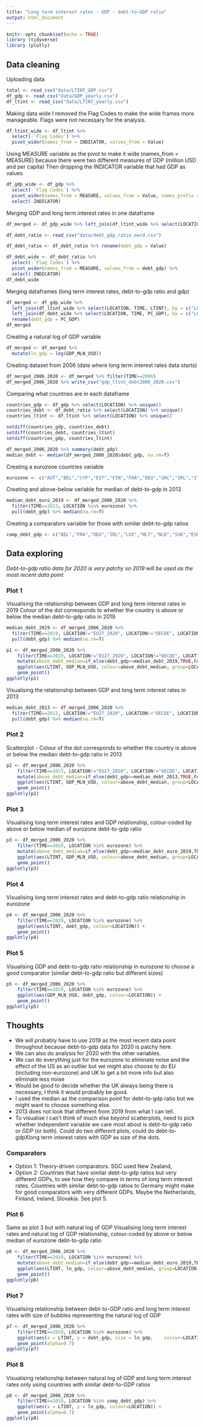 ```yaml
---
title: "Long term interest rates - GDP - debt-to-GDP ratio"
output: html_document
---
```


```r
knitr::opts_chunk$set(echo = TRUE)
library (tidyverse)
library (plotly)
```

## Data cleaning

Uploading data
```r
total <- read_csv("data/LTINT_GDP.csv")
df_gdp <- read_csv("data/GDP_yearly.csv")
df_ltint <- read_csv("data/LTINT_yearly.csv")
```

Making data wide
I removed the Flag Codes to make the wide frames more manageable. Flags were not necessary for the analysis.
```r
df_ltint_wide <- df_ltint %>% 
  select(-`Flag Codes`) %>% 
  pivot_wider(names_from = INDICATOR, values_from = Value)
```

Using MEASURE variable as the pivot to make it wide (names_from = MEASURE) because there were two different measures of GDP (million USD and per capita)
Then dropping the INDICATOR variable that had GDP as values
```r
df_gdp_wide <- df_gdp %>% 
  select(-`Flag Codes`) %>% 
  pivot_wider(names_from = MEASURE, values_from = Value, names_prefix = "GDP_") %>% 
  select(-INDICATOR)
```

Merging GDP and long term interest rates in one dataframe
```r
df_merged <- df_gdp_wide %>% left_join(df_ltint_wide %>% select(LOCATION, TIME, LTINT), by = c("LOCATION","TIME"))
```

```r
df_debt_ratio <- read_csv("data/debt_gdp_ratio_oecd.csv")

```


```r
df_debt_ratio <- df_debt_ratio %>% rename(debt_gdp = Value)
```

```r
df_debt_wide <- df_debt_ratio %>% 
  select(-`Flag Codes`) %>% 
  pivot_wider(names_from = MEASURE, values_from = debt_gdp) %>% 
  select(-INDICATOR)
df_debt_wide
```
Merging dataframes (long term interest rates, debt-to-gdp ratio and gdp)
```r
df_merged <- df_gdp_wide %>% 
  left_join(df_ltint_wide %>% select(LOCATION, TIME, LTINT), by = c("LOCATION","TIME")) %>% 
  left_join(df_debt_wide %>% select(LOCATION, TIME, PC_GDP), by = c("LOCATION","TIME")) %>% 
  rename(debt_gdp = PC_GDP)
df_merged
```

Creating a natural log of GDP variable
```r
df_merged <- df_merged %>%
  mutate(ln_gdp = log(GDP_MLN_USD)) 
``` 

Creating dataset from 2006 (date where long term interest rates data starts)
```r
df_merged_2006_2020 <- df_merged %>% filter(TIME>=2006)
df_merged_2006_2020 %>% write_csv("gdp_ltint_debt2006_2020.csv")
```

Comparing what countries are in each dataframe
```r
countries_gdp <- df_gdp %>% select(LOCATION) %>% unique()
countries_debt <- df_debt_ratio %>% select(LOCATION) %>% unique()
countries_ltint <- df_ltint %>% select(LOCATION) %>% unique()

setdiff(countries_gdp, countries_debt)
setdiff(countries_debt, countries_ltint)
setdiff(countries_gdp, countries_ltint)

```

```r
df_merged_2006_2020 %>% summary(debt_gdp)
median_debt <- median(df_merged_2006_2020$debt_gdp, na.rm=T)
```

Creating a eurozone countries variable
```r
eurozone <- c("AUT","BEL","CYP","EST","FIN","FRA","DEU","GRC","IRL","ITA","LVA","LTU","LUX","MLT","NLD","PRT","SVK","SVN","ESP")
```

Creating and above-below variable for median of debt-to-gdp in 2013
```r
median_debt_euro_2019 <- df_merged_2006_2020 %>% 
  filter(TIME==2013, LOCATION %in% eurozone) %>% 
  pull(debt_gdp) %>% median(na.rm=T)

```

Creating a comparators variable for those with similar debt-to-gdp ratios
```r
comp_debt_gdp <- c("BEL","FRA","DEU","IRL","LUX","MLT","NLD","SVK","ESP")
```

## Data exploring

*Debt-to-gdp ratio data for 2020 is very patchy so 2019 will be used as the most recent data point*

### Plot 1

Visualising the relationship between GDP and long term interest rates in 2019 
Colour of the dot corresponds to whether the country is above or below the median debt-to-gdp ratio in 2019
```r
median_debt_2019 <- df_merged_2006_2020 %>% 
  filter(TIME==2019, LOCATION!="EU27_2020", LOCATION!="OECDE", LOCATION!="EA19") %>% 
  pull(debt_gdp) %>% median(na.rm=T)


```    

```r
p1 <- df_merged_2006_2020 %>% 
    filter(TIME==2019, LOCATION!="EU27_2020", LOCATION!="OECDE", LOCATION!="EA19") %>% 
    mutate(above_debt_median=if_else(debt_gdp>=median_debt_2019,TRUE,FALSE)) %>% 
    ggplot(aes(LTINT, GDP_MLN_USD, colour=above_debt_median, group=LOCATION)) + 
    geom_point()
ggplotly(p1) 
```    

Visualising the relationship between GDP and long term interest rates in 2013
```r
median_debt_2013 <- df_merged_2006_2020 %>% 
  filter(TIME==2013, LOCATION!="EU27_2020", LOCATION!="OECDE", LOCATION!="EA19") %>% 
  pull(debt_gdp) %>% median(na.rm=T)


```    

### Plot 2

Scatterplot - Colour of the dot corresponds to whether the country is above or below the median debt-to-gdp ratio in 2013
```r
p2 <- df_merged_2006_2020 %>% 
    filter(TIME==2013, LOCATION!="EU27_2020", LOCATION!="OECDE", LOCATION!="EA19") %>% 
    mutate(above_debt_median=if_else(debt_gdp>=median_debt_2013,TRUE,FALSE)) %>% 
    ggplot(aes(LTINT, GDP_MLN_USD, colour=above_debt_median, group=LOCATION)) + 
    geom_point()
ggplotly(p2) 
```    

### Plot 3

Visualising long term interest rates and GDP relationship, colour-coded by above or below median of eurozone debt-to-gdp ratio
```r
p3 <- df_merged_2006_2020 %>% 
    filter(TIME==2019, LOCATION %in% eurozone) %>% 
    mutate(above_debt_median=if_else(debt_gdp>=median_debt_euro_2019,TRUE,FALSE)) %>% 
    ggplot(aes(LTINT, GDP_MLN_USD, colour=above_debt_median, group=LOCATION)) + 
    geom_point()
ggplotly(p3) 
```    

### Plot 4

Visualising long term interest rates and debt-to-gdp ratio relationship in eurozone
```r
p4 <- df_merged_2006_2020 %>% 
    filter(TIME==2019, LOCATION %in% eurozone) %>% 
    ggplot(aes(LTINT, debt_gdp, colour=LOCATION)) + 
    geom_point()
ggplotly(p4) 

```    

### Plot 5

Visualising GDP and debt-to-gdp ratio relationship in eurozone to choose a good comparator (similar debt-to-gdp ratio but different sizes)
```r
p5 <- df_merged_2006_2020 %>% 
    filter(TIME==2019, LOCATION %in% eurozone) %>% 
    ggplot(aes(GDP_MLN_USD, debt_gdp, colour=LOCATION)) + 
    geom_point()
ggplotly(p5) 
```    


## Thoughts

* We will probably have to use 2019 as the most recent data point throughout because debt-to-gdp data for 2020 is patchy here. 
* We can also do analysis for 2020 with the other variables. 
* We can do everything just for the eurozone to eliminate noise and the effect of the US as an outlier but we might also choose to do EU (including non-eurozone) and UK to get a bit more info but also eliminate less noise
* Would be good to decide whether the UK always being there is necessary, I think it would probably be good. 
* I used the median as the comparison point for debt-to-gdp ratio but we might want to choose something else. 
* 2013 does not look that different from 2019 from what I can tell. 
* To visualise I can't think of much else beyond scatterplots, need to pick whether independent variable we care most about is debt-to-gdp ratio or GDP (or both). Could do two different plots, could do debt-to-gdpXlong term interest rates with GDP as size of the dots. 

### Comparators

* Option 1: Theory-driven comparators. SGC used New Zealand, 
* Option 2: Countries that have similar debt-to-gdp ratios but very different GDPs, to see how they compare in terms of long term interest rates. Countries with similar debt-to-gdp ratios to Germany might make for good comparators with very different GDPs. Maybe the Netherlands, Finland, Ireland, Slovakia. See plot 5.

### Plot 6

Same as plot 3 but with natural log of GDP
Visualising long term interest rates and natural log of GDP relationship, colour-coded by above or below median of eurozone debt-to-gdp ratio
```r
p6 <- df_merged_2006_2020 %>% 
    filter(TIME==2019, LOCATION %in% eurozone) %>% 
    mutate(above_debt_median=if_else(debt_gdp>=median_debt_euro_2019,TRUE,FALSE)) %>% 
    ggplot(aes(LTINT, ln_gdp, colour=above_debt_median, group=LOCATION)) + 
    geom_point()
ggplotly(p6) 
```    

### Plot 7

Visualising relationship between debt-to-GDP ratio and long term interest rates with size of bubbles representing the natural log of GDP
```r
p7 <- df_merged_2006_2020 %>% 
    filter(TIME==2019, LOCATION %in% eurozone) %>% 
    ggplot(aes(x = LTINT, y = debt_gdp, size = ln_gdp,    colour=LOCATION)) + 
    geom_point(alpha=0.7)
ggplotly(p7) 
```    


### Plot 8

Visualising relationship between natural log of GDP and long term interest rates only using countries with similar debt-to-GDP ratios
```r
p8 <- df_merged_2006_2020 %>% 
    filter(TIME==2019, LOCATION %in% comp_debt_gdp) %>% 
    ggplot(aes(x = LTINT, y = ln_gdp, colour=LOCATION)) + 
    geom_point(alpha=0.7)
ggplotly(p8) 
```    